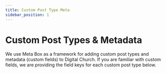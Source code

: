 ```yaml
---
title: Custom Post Type Meta
sidebar_position: 1
---
```


# Custom Post Types & Metadata

We use Meta Box as a framework for adding custom post types and metadata (custom fields) to Digital Church. If you are familiar with custom fields, we are providing the field keys for each custom post type below.